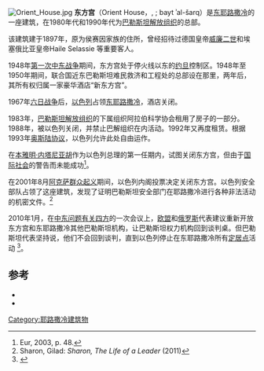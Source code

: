 [[Image:Orient_House.jpg|thumb]]
'''东方宫'''（Orient House，{{lang-he|האוריינט האוס}}, {{lang-ar|بيت الشرق}}; bayt ʾal-šarq）是[[东耶路撒冷|东耶路撒冷]]的一座建筑，在1980年代和1990年代为[[巴勒斯坦解放组织|巴勒斯坦解放组织]]的总部。

该建筑建于1897年，原为侯赛因家族的住所，曾经招待过德国皇帝[[威廉二世|威廉二世]]和埃塞俄比亚皇帝Haile Selassie 等重要客人。

1948年[[第一次中东战争|第一次中东战争]]期间，东方宫处于停火线以东的[[约旦|约旦]]控制区。1948年至1950年期间，联合国近东巴勒斯坦难民救济和工程处的总部设在那里，两年后，其所有权归属一家豪华酒店“新东方宫”。

1967年[[六日战争|六日战争]]后，[[以色列|以色列]]占领[[东耶路撒冷|东耶路撒冷]]，酒店关闭。

1983年，[[巴勒斯坦解放组织|巴勒斯坦解放组织]]的下属组织阿拉伯科学协会租用了房子的一部分。1988年，被以色列关闭，并禁止巴解组织在内活动。1992年又再度租赁。根据1993年[[奥斯陆协议|奥斯陆协议]]，以色列允许此处自由运作。

在[[本雅明·内塔尼亚胡|本雅明·内塔尼亚胡]]作为以色列总理的第一任期内，试图关闭东方宫，但由于[[国际社会|国际社会]]的警告而未能成功<ref name=Eurp48>Eur, 2003, p. 48.</ref>。

在2001年8月[[阿克萨群众起义|阿克萨群众起义]]期间，以色列内阁投票决定关闭东方宫。以色列安全部队占领了这座建筑，发现了证明巴勒斯坦安全部门在耶路撒冷进行各种非法活动的机密文件。<ref>Sharon, Gilad: ''Sharon, The Life of a Leader'' (2011)</ref>

2010年1月，在[[中东问题有关四方|中东问题有关四方]]的一次会议上，[[欧盟|欧盟]]和[[俄罗斯|俄罗斯]]代表建议重新开放东方宫和东耶路撒冷其他巴勒斯坦机构，让巴勒斯坦权力机构回到谈判桌。但巴勒斯坦代表坚持说，他们不会回到谈判，直到以色列停止在东耶路撒冷所有[[以色列定居点|定居点]]活动 <ref name=Ravid>{{Citation|url=http://www.haaretz.com/print-edition/news/quartet-suggests-reopening-plo-institutions-in-east-jerusalem-1.261537|date=2010-01-17|title=Quartet suggests reopening PLO institutions in East Jerusalem|author=Barak Ravid|accessdate=2017-01-05|archive-date=2012-10-23|archive-url=https://web.archive.org/web/20121023162343/http://www.haaretz.com/print-edition/news/quartet-suggests-reopening-plo-institutions-in-east-jerusalem-1.261537|dead-url=no}}</ref>。

==参考==
{{Reflist|2}}
{{Refbegin}}
*{{citation|url=https://books.google.com/?id=4CfBKvsiWeQC&pg=PA48&dq=%22Orient+House%22+Palestine&q=%22Orient%20House%22%20Palestine|title=The Middle East and North Africa 2003|author=Eur|edition=49th, illustrated|publisher=Routledge|year=2003|isbn= 9781857431322}}
*{{citation|title=To rule Jerusalem|first1=Roger|last1=Friedland|first2=Richard D.|last2=Hecht|edition=Illustrated|publisher=Cambridge University Press|year=1996|isbn= 9780521440462|url=https://books.google.com/?id=rtlkDdvgbsMC&pg=PA450&dq=%22Orient+House%22+Palestine#v=onepage&q=%22Orient%20House%22%20Palestine}}
{{Refend}}
{{coord|31|47|20.19|N|35|13|48.31|E|display=title}}
[[Category:耶路撒冷建筑物|Category:耶路撒冷建筑物]]